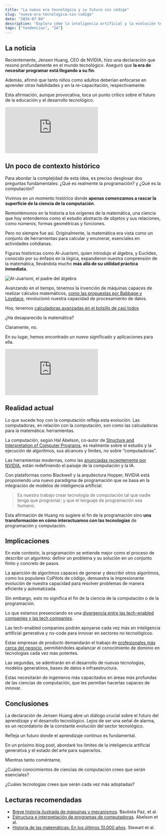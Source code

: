 ```yaml
---
title: "La nueva era tecnológica y su futuro sin código"
slug: "nueva-era-tecnologica-sin-codigo"
date: "2024-07-04"
description: "Explora cómo la inteligencia artificial y la evolución tecnológica están redefiniendo la programación. Descubre el futuro sin código y las implicaciones para la educación y el desarrollo tecnológico."
tags: ["tendencias", "IA"]
---
```


## La noticia

Recientemente, Jensen Huang, CEO de NVIDIA, hizo una declaración que resonó profundamente en el mundo tecnológico. Aseguró que **la era de necesitar programar está llegando a su fin**.

Además, afirmó que tanto niños como adultos deberían enfocarse en aprender otras habilidades y en la re-capacitación, respectivamente.

Esta afirmación, aunque provocativa, toca un punto crítico sobre el futuro de la educación y el desarrollo tecnológico.

<div class="youtube-embed">
<iframe src="https://www.youtube.com/embed/6Lcy2N3YcIs?si=xLgR8b4-_IjE2DAY" title="YouTube video player" frameborder="0" allow="accelerometer; autoplay; clipboard-write; encrypted-media; gyroscope; picture-in-picture; web-share" referrerpolicy="strict-origin-when-cross-origin" allowfullscreen></iframe>
</div>


## Un poco de contexto histórico

Para abordar la complejidad de esta idea, es preciso desglosar dos preguntas fundamentales: ¿Qué es realmente la programación? y ¿Qué es la computación?

Vivimos en un momento histórico donde **apenas comenzamos a rascar la superficie de la ciencia de la computación**.

Remontémonos en la historia a los orígenes de la matemática, una ciencia que hoy entendemos como el estudio abstracto de objetos y sus relaciones, como números, formas geométricas y funciones.

Pero no siempre fue así. Originalmente, la matemática era vista como un conjunto de herramientas para calcular y enumerar, esenciales en actividades cotidianas.

Figuras históricas como Al-Juarismi, quien introdujo el álgebra, y Euclides, conocido por su énfasis en la lógica, expandieron nuestra comprensión de la matemática, llevándola mucho **más allá de su utilidad práctica inmediata**.

![Al-Juarismi, el padre del álgebra](/2024-07-04-nueva-era-tecnologica-sin-codigo/al-juarismi.png)

Avanzando en el tiempo, tenemos la invención de máquinas capaces de realizar cálculos matemáticos, [como las propuestas por Babbage y Lovelace](https://www.themarginalian.org/2015/06/15/the-thrilling-adventures-of-lovelace-and-babbage-sydney-padua/), revolucionó nuestra capacidad de procesamiento de datos.

Hoy, tenemos [calculadoras avanzadas en el bolsillo de casi todos](https://news.un.org/es/story/2023/12/1526712)

¿Ha desaparecido la matemática?

Claramente, no.

En su lugar, hemos encontrado un nuevo significado y aplicaciones para ella.

<div class="youtube-embed">
<iframe src="https://www.youtube.com/embed/AHST5m31L3o?si=djfxGvLg_1FE56bM" title="YouTube video player" frameborder="0" allow="accelerometer; autoplay; clipboard-write; encrypted-media; gyroscope; picture-in-picture; web-share" referrerpolicy="strict-origin-when-cross-origin" allowfullscreen></iframe>
</div>

## Realidad actual

Lo que sucede hoy con la computación refleja esta evolución. Las computadoras, en relación con la computación, son como las calculadoras para la matemática: herramientas.

La computación, según Hal Abelson, co-autor de [Structure and Interpretation of Computer Programs](https://www.amazon.com/Structure-Interpretation-Computer-Programs-Engineering/dp/0262510871), es realmente sobre el estudio y la ejecución de algoritmos, sus alcances y límites, no sobre “computadoras”.

Las herramientas modernas, como las [anunciadas recientemente por NVIDIA](https://www.nvidia.com/es-la/data-center/technologies/blackwell-architecture/), están redefiniendo el paisaje de la computación y la IA.

Con plataformas como Blackwell y la arquitectura Hopper, NVIDIA está proponiendo una nuevo paradigma de programación que se basa en la integración de modelos de inteligencia artificial.

> Es nuestro trabajo crear tecnología de computación tal que nadie tenga que programar; y que el lenguaje de programación sea humano.

Esta afirmación de Huang no sugiere el fin de la programación sino **una transformación en cómo interactuamos con las tecnologías** de programación y computación.

## Implicaciones

En este contexto, la programación se entiende mejor como el proceso de describir un algoritmo: definir un problema y su solución en un conjunto finito y concreto de pasos.

La aparición de algoritmos capaces de generar y describir otros algoritmos, como los populares CoPilots de código, demuestra la impresionante evolución de nuestra capacidad para resolver problemas de manera eficiente y automatizada.

Sin embargo, esto no significa el fin de la ciencia de la computación o de la programación.

Lo que estamos presenciando es una [divergencia entre las tech-enabled companies y las tech companies](https://www.karllhughes.com/posts/high-tech-enabled#:~:text=As%20Erik%20Huberman%2C%20CEO%20of,today%20are%20tech%20enabled%20businesses.).

Las tech-enabled companies podrán apoyarse cada vez más en inteligencia artificial generativa y no-code para innovar en sectores no tecnológicos.

Estas empresas *de producto* demandarán el trabajo de [profesionales más cerca del negocio](https://posthog.com/blog/what-is-a-product-engineer), permitiéndoles apalancar el conocimiento de dominio en tecnologías cada vez más potentes.

Las segundas, se adentrarán en el desarrollo de nuevas tecnologías, modelos generativos, bases de datos e infraestructura.

Estas necesitarán de ingenieros más capacitados en áreas más profundas de las ciencias de computación, que les permitan hacerlas capaces de innovar.

## Conclusiones

La declaración de Jensen Huang abre un diálogo crucial sobre el futuro del aprendizaje y el desarrollo tecnológico. Lejos de ser una señal de alarma, es un recordatorio de la constante evolución del sector tecnológico.

Refleja un futuro donde el aprendizaje continuo es fundamental.

En un próximo blog post, abordaré los límites de la inteligencia artificial generativa y el estado del arte para superarlos.

Mientras tanto coméntame,

¿Cuáles conocimientos de ciencias de computación crees que serán esenciales?

¿Cuáles tecnologías crees que serán cada vez más adoptadas?

## Lecturas recomendadas

* [Breve historia ilustrada de máquinas y mecanismos](https://link.springer.com/book/10.1007/978-90-481-2512-8). Bautista Paz, et al.
* [Estructura e interpretación de programas de computadoras](https://www.amazon.com/Structure-Interpretation-Computer-Programs-Engineering/dp/0262510871). Abelson et al.
* [Historia de las matemáticas: En los últimos 10.000 años](https://www.amazon.com/-/es/Ian-Stewart/dp/8498923298). Stewart et al.